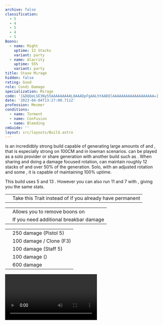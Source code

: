 ```yaml
---
archive: false
classification:
  - 5
  - 4
  - 5
  - 4
  - 5
Boons:
  - name: Might
    uptime: 12 Stacks
    variant: party
  - name: Alacrity
    uptime: 55%
    variant: party
title: Staxe Mirage
hidden: false
rating: Good
role: Condi Damage
specialization: Mirage
code: '[&DQQeLSE3Ny55AAAAAAAAAL8AAADpFgAALhYAADQlAAAAAAAAAAAAAAAAAAA=]'
date: '2023-04-04T13:27:00.711Z'
profession: Mesmer
conditions:
  - name: Torment
  - name: Confusion
  - name: Bleeding
cmGuide: ''
layout: src/layouts/Build.astro
---
```


<Specialization name="Mirage" text="Staxe Mirage"/> is an incredidbly strong build capable of generating large amounts of <Boon name="Alacrity"/> and <Boon name="Might"/>, that is especially strong on 100CM and in lowman scenarios. <Specialization name="Mirage" text="Staxe Mirage"/> can be played as a solo <Boon name="Alacrity"/> provider or share generation with another build such as <Specialization name="Specter"/>. When sharing and doing a damage focused rotation, <Specialization name="Mirage" text="Staxe Mirage"/> can maintain roughly 12 stacks of <Boon name="Might"/> and over 50% of the <Boon name="Alacrity"/> generation. Solo, with an adjusted rotation and some <Attribute name="Boon Duration"/>, it is capable of maintaining 100% <Boon name="Alacrity"/> uptime.

<Divider text="Equipment"/>

<CharacterWithAr>
<Character title="Staxe Mirage" gear='{"attributes":{"profession":"Mesmer","specialization":"Mirage","data":{"Health":20522,"Armor":2192,"Power":2923,"Precision":1633,"Toughness":1225,"Vitality":1460,"Ferocity":0,"Condition Damage":2803,"Expertise":1198,"Concentration":475,"Healing Power":0,"Agony Resistance":150,"Condition Duration":0.9986666666666666,"Boon Duration":0.31666666666666665,"Critical Chance":0.6014285714285714,"Critical Damage":1.5,"Clone Critical Chance":0.3514285714285714,"Phantasm Critical Chance":0.3514285714285714,"Phantasm Critical Damage":1.5,"Power Coefficient":1670,"Power2 Coefficient":0,"Burning Coefficient":0,"Bleeding Coefficient":14.467571428571429,"Poison Coefficient":0.7,"Torment Coefficient":19.97,"Confusion Coefficient":6.18,"Flat DPS":0,"Siphon Base Coefficient":139.75,"Effective Power":5702.981785714286,"NonCrit Effective Power":4384.5,"Power DPS":3667.3005707134607,"Power2 DPS":0,"Siphon DPS":139.75,"Bleeding Damage":309.0425,"Bleeding Stacks":28.915852761904763,"Bleeding DPS":8936.227427170954,"Burning Damage":918.8806249999999,"Burning Stacks":0,"Burning DPS":0,"Confusion Damage":364.336375,"Confusion Stacks":12.351759999999999,"Confusion DPS":4500.195463269999,"Poison Damage":327.73,"Poison Stacks":1.3990666666666665,"Poison DPS":458.5161186666666,"Torment Damage":461.61375,"Torment Stacks":39.91337333333333,"Torment DPS":18424.56193955,"Damage":36126.55151937108,"Effective Health":89520843.78109454,"Survivability":45511.35931931598,"Effective Healing":390,"Healing":390}},"armor":{"weight":"Light","helmAffix":"Viper","helmRuneId":24848,"helmRune":"Nightmare","helmRuneCount":6,"helmInfusionId":37130,"shouldersAffix":"Viper","shouldersRuneId":24848,"shouldersRune":"Nightmare","shouldersRuneCount":6,"shouldersInfusionId":37130,"coatAffix":"Viper","coatRuneId":24848,"coatRune":"Nightmare","coatRuneCount":6,"coatInfusionId":37130,"glovesAffix":"Viper","glovesRuneId":24848,"glovesRune":"Nightmare","glovesRuneCount":6,"glovesInfusionId":37130,"leggingsAffix":"Viper","leggingsRuneId":24848,"leggingsRune":"Nightmare","leggingsRuneCount":6,"leggingsInfusionId":37130,"bootsAffix":"Viper","bootsRuneId":24848,"bootsRune":"Nightmare","bootsRuneCount":6,"bootsInfusionId":86113},"weapon":{"weapon1MainId":76158,"weapon1MainType":"Axe","weapon1MainSigil1Id":44944,"weapon1MainAffix":"Viper","weapon1MainInfusion1Id":86113,"weapon1OffId":30693,"weapon1OffType":"Pistol","weapon1OffSigilId":24607,"weapon1OffAffix":"Viper","weapon1OffInfusionId":86113,"weapon2MainId":30698,"weapon2MainType":"Staff","weapon2MainSigil1Id":44944,"weapon2MainAffix":"Viper","weapon2MainInfusion1Id":86113,"weapon2MainInfusion2Id":86113,"weapon2MainSigil2Id":24607},"backAndTrinket":{"backItemAffix":"Viper","backItemInfusion1Id":86113,"backItemInfusion2Id":86113,"amuletAffix":"Viper","ring1Affix":"Viper","ring1Infusion1Id":86113,"ring1Infusion2Id":86113,"ring1Infusion3Id":86113,"ring2Affix":"Viper","ring2Infusion1Id":86113,"ring2Infusion2Id":86113,"ring2Infusion3Id":86113,"accessory1Affix":"Viper","accessory1InfusionId":86113,"accessory2Affix":"Viper","accessory2InfusionId":86113},"consumables":{"foodId":91878,"utilityId":77567},"skills":{"healId":21750,"utility1Id":10234,"utility2Id":10232,"utility3Id":41065,"eliteId":45449},"assumedBuffs":{"value":[{"id":"might","type":"Boon"},{"id":"fury","type":"Boon"},{"id":"protection","type":"Boon"},{"id":"vulnerability","type":"Condition"},{"id":"jade-bot","gw2id":96613,"type":"Item"},{"id":"omnipotion","gw2id":79722,"type":"Item"}]},"traits":{"selection":[[670,669,671],[700,1889,1950],[2110,2098,2070]],"lines":[45,1,59]}}'>

This build uses 5 <Item name="Malign +9 Agony Infusion"/> and 13 <Item name="Spiteful +9 Agony Infusion"/>. However you can also run 11 <Item name="Malign +9 Agony Infusion"/> and 7 <Item name="Spiteful +9 Agony Infusion"/> with <Item id="91876"/>, giving you the same stats.

</Character>
</CharacterWithAr>

<Divider text="Build"/>

<Grid>
<GridItem sm="7">
<Traits traits1Id="1" traits1="Dueling" traits1SelectedIds="700,1889,1950" traits2Id="45" traits2="Chaos" traits2SelectedIds="670,669,671" traits3Id="59" traits3="Mirage" traits3SelectedIds="2082,2098,2070"/>
<Card title="Situational Traits">

|                                                       |                                                                                                                      |
| ----------------------------------------------------- | -------------------------------------------------------------------------------------------------------------------- |
| <Trait name="Riddle of Sand" size="big" disableText/> | Take this Trait instead of <Trait name="Renewing Oasis"/> if you already have permanent <Boon name="Regeneration" /> |

</Card>
</GridItem>

<GridItem sm="5">
<Card title="Situational Skills">

|                                                           |                                                                      |
| --------------------------------------------------------- | -------------------------------------------------------------------- |
| <Skill name="Arcane Thievery" size="big" disableText/>    | Allows you to remove boons on <Instability name="No Pain, No Gain"/> |
| <Skill name="Signet of Humility" size="big" disableText/> | If you need additional breakbar damage                               |

</Card>
<Card title="Defiance Bar Damage">

|                                                         |                                               |
| ------------------------------------------------------- | --------------------------------------------- |
| <Skill name="magicbullet" size="big" disableText/>      | 250 damage (Pistol 5)                         |
| <Skill name="Diversion" size="big" disableText/>        | 100 damage / Clone (F3)                       |
| <Skill name="chaosstorm" size="big" disableText/>       | 100 damage (Staff 5)                          |
| <Skill id="13733" size="big" disableText/>              | 100 damage (<Trait name="methodofmadness" />) |
| <Skill name="signetofhumility" size="big" disableText/> | 600 damage                                    |

</Card>
</GridItem>
</Grid>

<Grid>
<GridItem sm="7">

</GridItem>

<GridItem sm="5">

</GridItem>
</Grid>

<Divider text="Rotation / Skill usage"/>

<Grid>
<GridItem sm="6">

</GridItem>

<GridItem sm="6">
<Card title="Example 100CM POV">

<Video youtube="VI3ZbbNrwzk" caption="by Feint"/>
</Card>

</GridItem>
</Grid>
